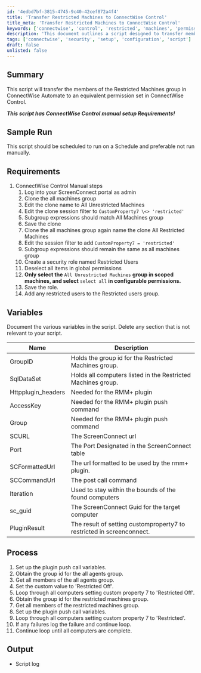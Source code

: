 ```yaml
---
id: '4edbd7bf-3815-4745-9c40-42cef872a4f4'
title: 'Transfer Restricted Machines to ConnectWise Control'
title_meta: 'Transfer Restricted Machines to ConnectWise Control'
keywords: ['connectwise', 'control', 'restricted', 'machines', 'permissions', 'script']
description: 'This document outlines a script designed to transfer members of the Restricted Machines group in ConnectWise Automate to an equivalent permission set in ConnectWise Control, including manual setup requirements and detailed variable documentation.'
tags: ['connectwise', 'security', 'setup', 'configuration', 'script']
draft: false
unlisted: false
---
```

## Summary

This script will transfer the members of the Restricted Machines group in ConnectWise Automate to an equivalent permission set in ConnectWise Control. 

**_This script has ConnectWise Control manual setup Requirements!_**

## Sample Run

This script should be scheduled to run on a Schedule and preferable not run manually.

## Requirements

1. ConnectWise Control Manual steps
   1. Log into your ScreenConnect portal as admin
   2. Clone the all machines group
   3. Edit the clone name to All Unrestricted Machines
   4. Edit the clone session filter to `CustomProperty7 \<> 'restricted'`
   5. Subgroup expressions should match All Machines group
   6. Save the clone
   7. Clone the all machines group again name the clone All Restricted Machines
   8. Edit the session filter to add `CustomProperty7 = 'restricted'`
   9. Subgroup expressions should remain the same as all machines group
   10. Create a security role named Restricted Users
   11. Deselect all items in global permissions
   12. **Only select the** `All Unrestricted Machines` **group in scoped machines, and select** `select all` **in configurable permissions.**
   13. Save the role.
   14. Add any restricted users to the Restricted users group.

## Variables

Document the various variables in the script. Delete any section that is not relevant to your script.

| Name               | Description                                                                 |
|--------------------|-----------------------------------------------------------------------------|
| GroupID            | Holds the group id for the Restricted Machines group.                      |
| SqlDataSet         | Holds all computers listed in the Restricted Machines group.               |
| Httpplugin_headers  | Needed for the RMM+ plugin                                                 |
| AccessKey          | Needed for the RMM+ plugin push command                                    |
| Group              | Needed for the RMM+ plugin push command                                    |
| SCURL              | The ScreenConnect url                                                      |
| Port               | The Port Designated in the ScreenConnect table                              |
| SCFormattedUrl     | The url formatted to be used by the rmm+ plugin.                           |
| SCCommandUrl       | The post call command                                                       |
| Iteration          | Used to stay within the bounds of the found computers                      |
| sc_guid            | The ScreenConnect Guid for the target computer                              |
| PluginResult       | The result of setting customproperty7 to restricted in screenconnect.      |

## Process

1. Set up the plugin push call variables.
2. Obtain the group id for the all agents group.
3. Get all members of the all agents group.
4. Set the custom value to 'Restricted Off'.
5. Loop through all computers setting custom property 7 to 'Restricted Off'.
6. Obtain the group id for the restricted machines group.
7. Get all members of the restricted machines group.
8. Set up the plugin push call variables.
9. Loop through all computers setting custom property 7 to 'Restricted'.
10. If any failures log the failure and continue loop.
11. Continue loop until all computers are complete.

## Output

- Script log











